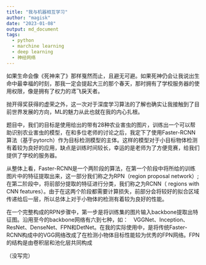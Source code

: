 ```yaml
---
title: "我与机器相互学习"
author: "magisk"
date: "2023-01-08"
output: md_document
tags:
  - python
  - marchine learning
  - deep learning
  - 神经网络
---
```


<!--more-->

如果生命会像《死神来了》那样戛然而止，且避无可避。如果死神仍会让我说出生命中最幸福的时刻，那我一定会提起大三的那个春天，那时拥有了学校服务器的使用权限，像是拥有了权力的鸢飞戾天者。

抛开得奖获得的虚荣之外，这一次对于深度学习算法的了解也确实让我接触到了目前世界发展的方向，ML的魅力从此也就在我的内心扎根。


题目中，我们的目标是使用给出的带有28种农业害虫的图片，训练出一个可以帮助识别农业害虫的模型，在和多位老师的讨论之后，我定下了使用Faster-RCNN算法（基于pytorch）作为目标检测模型的主体。这样的模型对于小目标物体检测有着较为良好的应用，缺点是训练时间较长，幸运的是老师为了方便竞赛，给我们提供了学校的服务器。

从整体上看，Faster-RCNN是一个两阶段的算法，在第一个阶段中将所给的训练图片中的特征提取出来，这一部分我们称之为RPN（region proposal network）;在第二阶段中，将前部分提取的特征进行分类，我们称之为RCNN（ regions with CNN features）。由于在这两个阶段都需要计算损失，前部分会将较好的拟合区域传递给后一层，所以总体上对于小物体的检测有着较为良好的性能。

在一个完整构成的RPN步骤中，第一步是将训练集的图片输入backbone提取出特征图。沿用至今的backbone网络有六到七种，如：　VGGNet、Inception、ResNet、DenseNet、FPN和DetNet。在我的实际使用中，是将传统Faster-RCNN构成中的VGG网络改成了在检测小物体目标性能较为优秀的FPN网络。FPN的结构是由卷积层和池化层共同构成

（没写完）























